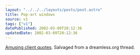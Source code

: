 ```yaml
---
layout: "../../../layouts/posts/post.astro"
title: Pop-art windows
source: v1
tags: ["v1"]
datePublished: 2002-03-09T20:12:36
updatedDate: 2002-03-09T20:12:36
---
```


[Amusing client quotes][1]. Salvaged from a dreamless.org thread.

[1]: http://www.derailer.org/clientquotes.php
